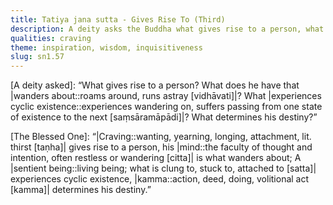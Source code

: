 ```yaml
---
title: Tatiya jana sutta - Gives Rise To (Third)
description: A deity asks the Buddha what gives rise to a person, what does he have that wanders about, what experiences cyclic existence, and what determines this person‘s destiny.
qualities: craving
theme: inspiration, wisdom, inquisitiveness
slug: sn1.57
---
```


[A deity asked]: “What gives rise to a person?
What does he have that |wanders about::roams around, runs astray [vidhāvati]|?
What |experiences cyclic existence::experiences wandering on, suffers passing from one state of existence to the next [saṃsāramāpādi]|?
What determines his destiny?”

[The Blessed One]: “|Craving::wanting, yearning, longing, attachment, lit. thirst [taṇha]| gives rise to a person,
his |mind::the faculty of thought and intention, often restless or wandering [citta]| is what wanders about;
A |sentient being::living being; what is clung to, stuck to, attached to [satta]| experiences cyclic existence,
|kamma::action, deed, doing, volitional act [kamma]| determines his destiny.”